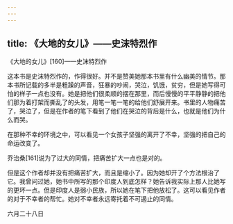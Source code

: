 ```yaml
---
---
---
```

title: 《大地的女儿》——史沫特烈作
---




《大地的女儿》[160]——史沫特烈作



这本书是史沫特烈作的，作得很好。并不是赞美她那本书里有什么幽美的情节。那本书所记载的多半是粗躁的声音，狂暴的吵闹，哭泣，饥饿，贫穷，但是她写得可怕的样子一点也没有。她是把他们很柔顺的摆在那里，而后慢慢的平平静静的把他们那为着打架而撕乱了的头发，用笔一笔一笔的给他们舒展开来。书里的人物痛苦了，哭泣了，但是在作者的笔下看到了他们在哭泣的背后是什么，也就是他们为什么而哭。

在那种不幸的环境之中，可以看见一个女孩子坚强的离开了不幸，坚强的把自己的命运改变了。

乔治桑[161]说为了过大的同情，把痛苦扩大一点也是对的。

但是这个作者却并没有把痛苦扩大，而且是缩小了。因为她却开了个方法根治了它。我曾问过她，她书中所写的那个印度人到底怎样？她告诉我实际上那人比她写的更坏一点。但是印度人是弱小民族，所以她在笔下把他放松了。这可以看见作者的对于不幸者的帮忙。她对不幸者永远寄托着不可遏止的同情。

六月二十八日